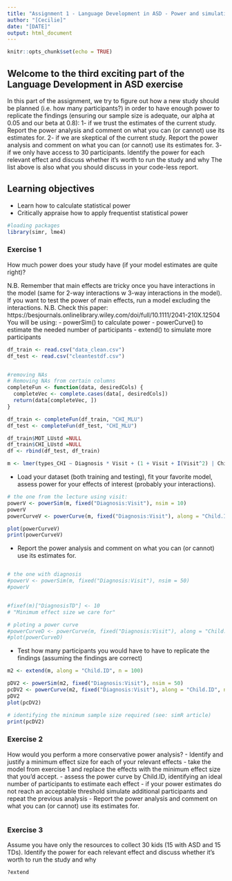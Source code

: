 ```yaml
---
title: "Assignment 1 - Language Development in ASD - Power and simulations"
author: "[Cecilie]"
date: "[DATE]"
output: html_document
---
```


```r
knitr::opts_chunk$set(echo = TRUE)
```

## Welcome to the third exciting part of the Language Development in ASD exercise

In this part of the assignment, we try to figure out how a new study should be planned (i.e. how many participants?) in order to have enough power to replicate the findings (ensuring our sample size is adequate, our alpha at 0.05 and our beta at 0.8):
1- if we trust the estimates of the current study. Report the power analysis and comment on what you can (or cannot) use its estimates for.
2- if we are skeptical of the current study. Report the power analysis and comment on what you can (or cannot) use its estimates for.
3- if we only have access to 30 participants. Identify the power for each relevant effect and discuss whether it's worth to run the study and why
The list above is also what you should discuss in your code-less report.


## Learning objectives

- Learn how to calculate statistical power
- Critically appraise how to apply frequentist statistical power


```r
#loading packages
library(simr, lme4)
```


### Exercise 1

How much power does your study have (if your model estimates are quite right)?



N.B. Remember that main effects are tricky once you have interactions in the model (same for 2-way interactions w 3-way interactions in the model). If you want to test the power of main effects, run a model excluding the interactions.
N.B. Check this paper: https://besjournals.onlinelibrary.wiley.com/doi/full/10.1111/2041-210X.12504
You will be using:
- powerSim() to calculate power
- powerCurve() to estimate the needed number of participants
- extend() to simulate more participants

```r
df_train <- read.csv("data_clean.csv")
df_test <- read.csv("cleantestdf.csv")


#removing NAs
# Removing NAs from certain columns
completeFun <- function(data, desiredCols) {
  completeVec <- complete.cases(data[, desiredCols])
  return(data[completeVec, ])
}

df_train <- completeFun(df_train, "CHI_MLU")
df_test <- completeFun(df_test, "CHI_MLU")

df_train$MOT_LUstd =NULL
df_train$CHI_LUstd =NULL
df <- rbind(df_test, df_train)

```



```r

m <- lmer(types_CHI ~ Diagnosis * Visit + (1 + Visit + I(Visit^2) | Child.ID), df_train, REML = FALSE, lmerControl(optimizer = "nloptwrap", calc.derivs = FALSE))


```



- Load your dataset (both training and testing), fit your favorite model, assess power for your effects of interest (probably your interactions).
```r
# the one from the lecture using visit:
powerV <- powerSim(m, fixed("Diagnosis:Visit"), nsim = 10)
powerV
powerCurveV <- powerCurve(m, fixed("Diagnosis:Visit"), along = "Child.ID", nsim = 10)

plot(powerCurveV)
print(powerCurveV)
```
- Report the power analysis and comment on what you can (or cannot) use its estimates for.
```r

```


```r
# the one with diagnosis
#powerV <- powerSim(m, fixed("Diagnosis:Visit"), nsim = 50)
#powerV


#fixef(m)["DiagnosisTD"] <- 10
# "Minimum effect size we care for"

# ploting a power curve
#powerCurveD <- powerCurve(m, fixed("Diagnosis:Visit"), along = "Child.ID", nsim = 50) 
#plot(powerCurveD)

```

- Test how many participants you would have to have to replicate the findings (assuming the findings are correct)

```r
m2 <- extend(m, along = "Child.ID", n = 100)

pDV2 <- powerSim(m2, fixed("Diagnosis:Visit"), nsim = 50)
pcDV2 <- powerCurve(m2, fixed("Diagnosis:Visit"), along = "Child.ID", nsim = 50)
pDV2
plot(pcDV2)

# identifying the minimum sample size required (see: simR article)
print(pcDV2)
```


### Exercise 2

How would you perform a more conservative power analysis?
- Identify and justify a minimum effect size for each of your relevant effects
- take the model from exercise 1 and replace the effects with the minimum effect size that you'd accept.
- assess the power curve by Child.ID, identifying an ideal number of participants to estimate each effect
- if your power estimates do not reach an acceptable threshold simulate additional participants and repeat the previous analysis
- Report the power analysis and comment on what you can (or cannot) use its estimates for.

```r


```


### Exercise 3

Assume you have only the resources to collect 30 kids (15 with ASD and 15 TDs). Identify the power for each relevant effect and discuss whether it's worth to run the study and why

```r

?extend
  


```






